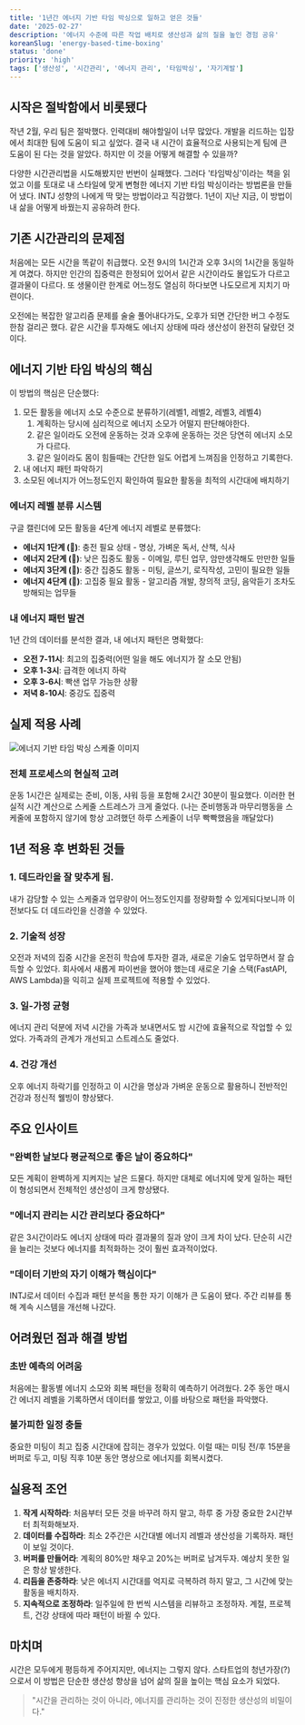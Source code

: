 ```yaml
---
title: '1년간 에너지 기반 타임 박싱으로 일하고 얻은 것들'
date: '2025-02-27'
description: '에너지 수준에 따른 작업 배치로 생산성과 삶의 질을 높인 경험 공유'
koreanSlug: 'energy-based-time-boxing'
status: 'done'
priority: 'high'
tags: ['생산성', '시간관리', '에너지 관리', '타임박싱', '자기계발']
---
```



## 시작은 절박함에서 비롯됐다

작년 2월, 우리 팀은 절박했다. 인력대비 해야할일이 너무 많았다. 개발을 리드하는 입장에서 최대한 팀에 도움이 되고 싶었다. 결국 내 시간이 효율적으로 사용되는게 팀에 큰 도움이 된 다는 것을 알았다. 하지만 이 것을 어떻게 해결할 수 있을까?

다양한 시간관리법을 시도해봤지만 번번이 실패했다. 그러다 '타임박싱'이라는 책을 읽었고 이를 토대로 내 스타일에 맞게 변형한 에너지 기반 타임 박싱이라는 방법론을 만들어 냈다. INTJ 성향의 나에게 딱 맞는 방법이라고 직감했다. 1년이 지난 지금, 이 방법이 내 삶을 어떻게 바꿨는지 공유하려 한다.

## 기존 시간관리의 문제점

처음에는 모든 시간을 똑같이 취급했다. 오전 9시의 1시간과 오후 3시의 1시간을 동일하게 여겼다. 하지만 인간의 집중력은 한정되어 있어서 같은 시간이라도 몰입도가 다르고 결과물이 다르다. 또 생물이란 한계로 어느정도 열심히 하다보면 나도모르게 지치기 마련이다.

오전에는 복잡한 알고리즘 문제를 술술 풀어내다가도, 오후가 되면 간단한 버그 수정도 한참 걸리곤 했다. 같은 시간을 투자해도 에너지 상태에 따라 생산성이 완전히 달랐던 것이다.

## 에너지 기반 타임 박싱의 핵심

이 방법의 핵심은 단순했다:

1. 모든 활동을 에너지 소모 수준으로 분류하기(레벨1, 레벨2, 레벨3, 레벨4)
    1. 계획하는 당시에 심리적으로 에너지 소모가 어떨지 판단해야한다.
    2. 같은 일이라도 오전에 운동하는 것과 오후에 운동하는 것은 당연히 에너지 소모가 다르다.
    3. 같은 일이라도 몸이 힘들때는 간단한 일도 어렵게 느껴짐을 인정하고 기록한다.
2. 내 에너지 패턴 파악하기
3. 소모된 에너지가 어느정도인지 확인하여 필요한 활동을 최적의 시간대에 배치하기

### 에너지 레벨 분류 시스템

구글 캘린더에 모든 활동을 4단계 에너지 레벨로 분류했다:

- **에너지 1단계 (💛)**: 충전 필요 상태 - 명상, 가벼운 독서, 산책, 식사
- **에너지 2단계 (💙)**: 낮은 집중도 활동 - 이메일, 루틴 업무, 암만생각해도 만만한 일들
- **에너지 3단계 (💚)**: 중간 집중도 활동 - 미팅, 글쓰기, 로직작성, 고민이 필요한 일들
- **에너지 4단계 (🖤)**: 고집중 필요 활동 - 알고리즘 개발, 창의적 코딩, 음악듣기 조차도 방해되는 업무들

### 내 에너지 패턴 발견

1년 간의 데이터를 분석한 결과, 내 에너지 패턴은 명확했다:

- **오전 7-11시**: 최고의 집중력(어떤 일을 해도 에너지가 잘 소모 안됨)
- **오후 1-3시**: 급격한 에너지 하락
- **오후 3-6시**: 빡샌 업무 가능한 상황
- **저녁 8-10시**: 중강도 집중력

## 실제 적용 사례

<Image
  src="/images/blog/energy-based-time-boxing/schedule.jpg"
  alt="에너지 기반 타임 박싱 스케줄 이미지"
  width={800}
  height={450}
  className="rounded-lg my-4"
/>

### 전체 프로세스의 현실적 고려

운동 1시간은 실제로는 준비, 이동, 샤워 등을 포함해 2시간 30분이 필요했다. 이러한 현실적 시간 계산으로 스케줄 스트레스가 크게 줄었다. (나는 준비행동과 마무리행동을 스케줄에 포함하지 않기에 항상 고려했던 하루 스케줄이 너무 빡빡했음을 깨달았다)

## 1년 적용 후 변화된 것들

### 1. 데드라인을 잘 맞추게 됨.

내가 감당할 수 있는 스케줄과 업무량이 어느정도인지를 정량화할 수 있게되다보니까 이전보다도 더 데드라인을 신경쓸 수 있었다.

### 2. 기술적 성장

오전과 저녁의 집중 시간을 온전히 학습에 투자한 결과, 새로운 기술도 업무하면서 잘 습득할 수 있었다. 회사에서 새롭게 파이썬을 했어야 했는데 새로운 기술 스택(FastAPI, AWS Lambda)을 익히고 실제 프로젝트에 적용할 수 있었다.

### 3. 일-가정 균형

에너지 관리 덕분에 저녁 시간을 가족과 보내면서도 밤 시간에 효율적으로 작업할 수 있었다. 가족과의 관계가 개선되고 스트레스도 줄었다.

### 4. 건강 개선

오후 에너지 하락기를 인정하고 이 시간을 명상과 가벼운 운동으로 활용하니 전반적인 건강과 정신적 웰빙이 향상됐다.

## 주요 인사이트

### "완벽한 날보다 평균적으로 좋은 날이 중요하다"

모든 계획이 완벽하게 지켜지는 날은 드물다. 하지만 대체로 에너지에 맞게 일하는 패턴이 형성되면서 전체적인 생산성이 크게 향상됐다.

### "에너지 관리는 시간 관리보다 중요하다"

같은 3시간이라도 에너지 상태에 따라 결과물의 질과 양이 크게 차이 났다. 단순히 시간을 늘리는 것보다 에너지를 최적화하는 것이 훨씬 효과적이었다.

### "데이터 기반의 자기 이해가 핵심이다"

INTJ로서 데이터 수집과 패턴 분석을 통한 자기 이해가 큰 도움이 됐다. 주간 리뷰를 통해 계속 시스템을 개선해 나갔다.

## 어려웠던 점과 해결 방법

### 초반 예측의 어려움

처음에는 활동별 에너지 소모와 회복 패턴을 정확히 예측하기 어려웠다. 2주 동안 매시간 에너지 레벨을 기록하면서 데이터를 쌓았고, 이를 바탕으로 패턴을 파악했다.

### 불가피한 일정 충돌

중요한 미팅이 최고 집중 시간대에 잡히는 경우가 있었다. 이럴 때는 미팅 전/후 15분을 버퍼로 두고, 미팅 직후 10분 동안 명상으로 에너지를 회복시켰다.

## 실용적 조언

1. **작게 시작하라**: 처음부터 모든 것을 바꾸려 하지 말고, 하루 중 가장 중요한 2시간부터 최적화해보자.
2. **데이터를 수집하라**: 최소 2주간은 시간대별 에너지 레벨과 생산성을 기록하자. 패턴이 보일 것이다.
3. **버퍼를 만들어라**: 계획의 80%만 채우고 20%는 버퍼로 남겨두자. 예상치 못한 일은 항상 발생한다.
4. **리듬을 존중하라**: 낮은 에너지 시간대를 억지로 극복하려 하지 말고, 그 시간에 맞는 활동을 배치하자.
5. **지속적으로 조정하라**: 일주일에 한 번씩 시스템을 리뷰하고 조정하자. 계절, 프로젝트, 건강 상태에 따라 패턴이 바뀔 수 있다.

## 마치며

시간은 모두에게 평등하게 주어지지만, 에너지는 그렇지 않다. 스타트업의 청년가장(?)으로서 이 방법은 단순한 생산성 향상을 넘어 삶의 질을 높이는 핵심 요소가 되었다.

> "시간을 관리하는 것이 아니라, 에너지를 관리하는 것이 진정한 생산성의 비밀이다." 
